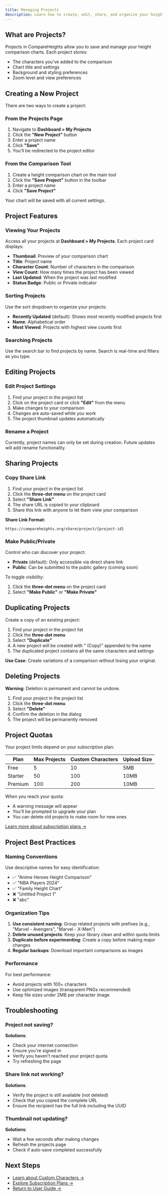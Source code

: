 ```yaml
---
title: Managing Projects
description: Learn how to create, edit, share, and organize your height comparison projects
---
```


## What are Projects?

Projects in CompareHeights allow you to save and manage your height comparison charts. Each project stores:

- The characters you've added to the comparison
- Chart title and settings
- Background and styling preferences
- Zoom level and view preferences

## Creating a New Project

There are two ways to create a project:

### From the Projects Page

1. Navigate to **Dashboard > My Projects**
2. Click the **"New Project"** button
3. Enter a project name
4. Click **"Save"**
5. You'll be redirected to the project editor

### From the Comparison Tool

1. Create a height comparison chart on the main tool
2. Click the **"Save Project"** button in the toolbar
3. Enter a project name
4. Click **"Save Project"**

Your chart will be saved with all current settings.

## Project Features

### Viewing Your Projects

Access all your projects at **Dashboard > My Projects**. Each project card displays:

- **Thumbnail**: Preview of your comparison chart
- **Title**: Project name
- **Character Count**: Number of characters in the comparison
- **View Count**: How many times the project has been viewed
- **Last Updated**: When the project was last modified
- **Status Badge**: Public or Private indicator

### Sorting Projects

Use the sort dropdown to organize your projects:

- **Recently Updated** (default): Shows most recently modified projects first
- **Name**: Alphabetical order
- **Most Viewed**: Projects with highest view counts first

### Searching Projects

Use the search bar to find projects by name. Search is real-time and filters as you type.

## Editing Projects

### Edit Project Settings

1. Find your project in the project list
2. Click on the project card or click **"Edit"** from the menu
3. Make changes to your comparison
4. Changes are auto-saved while you work
5. The project thumbnail updates automatically

### Rename a Project

Currently, project names can only be set during creation. Future updates will add rename functionality.

## Sharing Projects

### Copy Share Link

1. Find your project in the project list
2. Click the **three-dot menu** on the project card
3. Select **"Share Link"**
4. The share URL is copied to your clipboard
5. Share this link with anyone to let them view your comparison

**Share Link Format:**
```
https://compareheights.org/share/project/{project-id}
```

### Make Public/Private

Control who can discover your project:

- **Private** (default): Only accessible via direct share link
- **Public**: Can be submitted to the public gallery (coming soon)

To toggle visibility:
1. Click the **three-dot menu** on the project card
2. Select **"Make Public"** or **"Make Private"**

## Duplicating Projects

Create a copy of an existing project:

1. Find your project in the project list
2. Click the **three-dot menu**
3. Select **"Duplicate"**
4. A new project will be created with " (Copy)" appended to the name
5. The duplicated project contains all the same characters and settings

**Use Case**: Create variations of a comparison without losing your original.

## Deleting Projects

**Warning**: Deletion is permanent and cannot be undone.

1. Find your project in the project list
2. Click the **three-dot menu**
3. Select **"Delete"**
4. Confirm the deletion in the dialog
5. The project will be permanently removed

## Project Quotas

Your project limits depend on your subscription plan:

| Plan | Max Projects | Custom Characters | Upload Size |
|------|--------------|-------------------|-------------|
| Free | 5 | 10 | 5MB |
| Starter | 50 | 100 | 10MB |
| Premium | 100 | 200 | 10MB |

When you reach your quota:
- A warning message will appear
- You'll be prompted to upgrade your plan
- You can delete old projects to make room for new ones

[Learn more about subscription plans →](/docs/subscription)

## Project Best Practices

### Naming Conventions

Use descriptive names for easy identification:

- ✅ "Anime Heroes Height Comparison"
- ✅ "NBA Players 2024"
- ✅ "Family Height Chart"
- ❌ "Untitled Project 1"
- ❌ "abc"

### Organization Tips

1. **Use consistent naming**: Group related projects with prefixes (e.g., "Marvel - Avengers", "Marvel - X-Men")
2. **Delete unused projects**: Keep your library clean and within quota limits
3. **Duplicate before experimenting**: Create a copy before making major changes
4. **Regular backups**: Download important comparisons as images

### Performance

For best performance:
- Avoid projects with 100+ characters
- Use optimized images (transparent PNGs recommended)
- Keep file sizes under 2MB per character image

## Troubleshooting

### Project not saving?

**Solutions**:
- Check your internet connection
- Ensure you're signed in
- Verify you haven't reached your project quota
- Try refreshing the page

### Share link not working?

**Solutions**:
- Verify the project is still available (not deleted)
- Check that you copied the complete URL
- Ensure the recipient has the full link including the UUID

### Thumbnail not updating?

**Solutions**:
- Wait a few seconds after making changes
- Refresh the projects page
- Check if auto-save completed successfully

## Next Steps

- [Learn about Custom Characters →](/docs/custom-characters)
- [Explore Subscription Plans →](/docs/subscription)
- [Return to User Guide →](/docs/user-guide)
